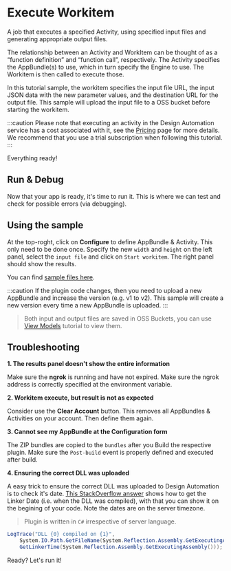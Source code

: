 
# Execute Workitem

A job that executes a specified Activity, using specified input files and generating appropriate output files.

The relationship between an Activity and WorkItem can be thought of as a “function definition” and “function call”, respectively. The Activity specifies the AppBundle(s) to use, which in turn specify the Engine to use. The Workitem is then called to execute those.

In this tutorial sample, the workitem specifies the input file URL, the input JSON data with the new parameter values, and the destination URL for the output file. This sample will upload the input file to a OSS bucket before starting the workitem.

:::caution
Please note that executing an activity in the Design Automation service has a cost associated with it,
see the [Pricing](https://aps.autodesk.com/pricing) page for more details. We recommend that you use a trial
subscription when following this tutorial.
:::

<EnvTabs
  NodeJsVsCode={WorkitemForNodejs}
  DotNetVsCode={WorkitemForNet}
  DotNetVs2022={WorkitemForNet}
/>

Everything ready!

## Run & Debug

Now that your app is ready, it's time to run it. This is where we can test and check for possible errors (via debugging).

## Using the sample

At the top-roght, click on **Configure** to define AppBundle & Activity. This only need to be done once. Specify the new `width` and `height` on the left panel, select the `input file` and click on `Start workitem`. The right panel should show the results.

You can find [sample files here](https://github.com/autodesk-platform-services/aps-design-automation-dotnet/tree/master/sample%20files).

:::caution
If the plugin code changes, then you need to upload a new AppBundle and increase the version (e.g. v1 to v2). This sample will create a new version every time a new AppBundle is uploaded.
:::

> Both input and output files are saved in OSS Buckets, you can use [View Models](../simple-viewer/) tutorial to view them.

<ResponsiveVideo src={PreviewUrl} />

## Troubleshooting

**1. The results panel doesn't show the entire information**

Make sure the **ngrok** is running and have not expired. Make sure the ngrok address is correctly specified at the environment variable.

**2. Workitem execute, but result is not as expected**

Consider use the **Clear Account** button. This removes all AppBundles & Activities on your account. Then define them again.

**3. Cannot see my AppBundle at the Configuration form**

The ZIP bundles are copied to the `bundles` after you Build the respective plugin. Make sure the `Post-build` event is properly defined and executed after build.

**4. Ensuring the correct DLL was uploaded**

A easy trick to ensure the correct DLL was uploaded to Design Automation is to check it's date. [This StackOverflow answer](https://stackoverflow.com/a/1600990) shows how to get the Linker Date (i.e. when the DLL was compiled), with that you can show it on the begining of your code. Note the dates are on the server timezone.

> Plugin is written in `C#` irrespective of server language.

```cs
LogTrace("DLL {0} compiled on {1}",
    System.IO.Path.GetFileName(System.Reflection.Assembly.GetExecutingAssembly().Location),
    GetLinkerTime(System.Reflection.Assembly.GetExecutingAssembly()));
```

Ready? Let's run it!

<EnvTabs
  NodeJsVsCode={DebugForNodejs}
  DotNetVsCode={DebugForNet}
  DotNetVs2022={DebugForNet}
/>
